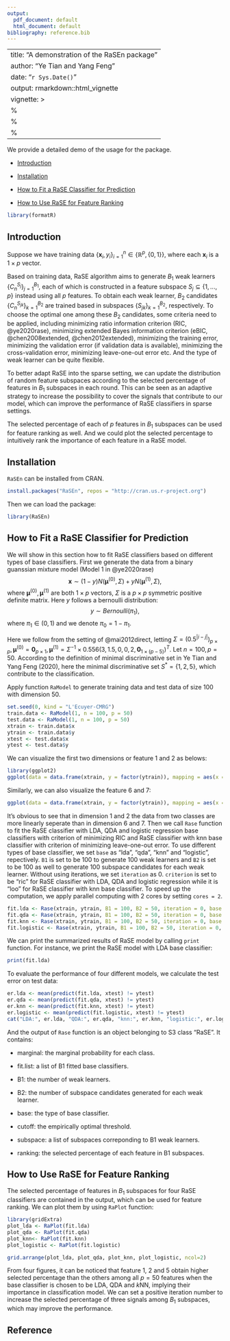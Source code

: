 ```yaml
---
output:
  pdf_document: default
  html_document: default
bibliography: reference.bib
---
```

<a id="top"></a>

---
title: "A demonstration of the RaSEn package"
author: "Ye Tian and Yang Feng"
date: "`r Sys.Date()`"
output: rmarkdown::html_vignette
vignette: >
  %\VignetteIndexEntry{RaSEn demo}
  %\VignetteEngine{knitr::rmarkdown}
  %\VignetteEncoding{UTF-8}
---

We provide a detailed demo of the usage for the \verb+RaSEn+ package. 

* [Introduction](#intro)

* [Installation](#install)

* [How to Fit a RaSE Classifier for Prediction](#rase)

* [How to Use RaSE for Feature Ranking](#fk)

```r
library(formatR)
```

## Introduction{#intro}
Suppose we have training data $\{\mathbf{x}_i, y_i\}_{i=1}^n \in \{\mathbb{R}^p, \{0, 1\}\}$, where each $\mathbf{x}_i$ is a $1 \times p$ vector.

Based on training data, RaSE algorithm aims to generate $B_1$ weak learners $\{C_n^{S_j}\}_{j=1}^{B_1}$, each of which is constructed in a feature subspace $S_j \subseteq \{1, ..., p\}$ instead using all $p$ features. To obtain each weak learner, $B_2$ candidates $\{C_n^{S_{jk}}\}_{k=1}^{B_2}$ are trained based in subspaces $\{S_{jk}\}_{k=1}^{B_2}$, respectively. To choose the optimal one among these $B_2$ candidates, some criteria need to be applied, including minimizing ratio information criterion (RIC, @ye2020rase), minimizing extended Bayes information criterion (eBIC, @chen2008extended, @chen2012extended), minimizing the training error, minimizing the validation error (if validation data is available), minimizing the cross-validation error, minimizing leave-one-out error etc. And the type of weak learner can be quite flexible.

To better adapt RaSE into the sparse setting, we can update the distribution of random feature subspaces according to the selected percentage of features in $B_1$ subspaces in each round. This can be seen as an adaptive strategy to increase the possibility to cover the signals that contribute to our model, which can improve the performance of RaSE classifiers in sparse settings.

The selected percentage of each of $p$ features in $B_1$ subspaces can be used for feature ranking as well. And we could plot the selected percentage to intuitively rank the importance of each feature in a RaSE model.



## Installation{#install}
`RaSEn` can be installed from CRAN. 
```r
install.packages("RaSEn", repos = "http://cran.us.r-project.org")
```
Then we can load the package:
```r
library(RaSEn)
```


<a id="rase"></a>

## How to Fit a RaSE Classifier for Prediction{#rase}
We will show in this section how to fit RaSE classifiers based on different types of base classifiers. First we generate the data from a binary guanssian mixture model (Model 1 in @ye2020rase)
$$
  \mathbf{x} \sim (1-y)N(\mathbf{\mu}^{(0)}, \Sigma) + yN(\mathbf{\mu}^{(1)}, \Sigma),
$$
where $\mathbf{\mu}^{(0)}, \mathbf{\mu}^{(1)}$ are both $1 \times p$ vectors, $\Sigma$ is a $p \times p$ symmetric positive definite matrix. Here $y$ follows a bernoulli distribution:
$$
  y \sim Bernoulli(\pi_1),
$$
where $\pi_1 \in (0,1)$ and we denote $\pi_0 = 1-\pi_1$.

Here we follow from the setting of @mai2012direct, letting $\Sigma  = (0.5^{|i-j|})_{p \times p} , \mathbf{\mu}^{(0)} = \mathbf{0}_{p \times 1}, \mathbf{\mu}^{(1)} = \Sigma^{-1}\times 0.556(3, 1.5, 0, 0, 2, \mathbf{0}_{1 \times (p-5)})^T$. Let $n = 100, p =50$. According to the definition of minimal discriminative set in Ye Tian and Yang Feng (2020), here the minimal discriminative set $S^* = \{1, 2, 5\}$, which contribute to the classification.

Apply function `RaModel` to generate training data and test data of size 100 with dimension 50.
```r
set.seed(0, kind = "L'Ecuyer-CMRG")
train.data <- RaModel(1, n = 100, p = 50)
test.data <- RaModel(1, n = 100, p = 50)
xtrain <- train.data$x
ytrain <- train.data$y
xtest <- test.data$x
ytest <- test.data$y
```
We can visualize the first two dimensions or feature 1 and 2 as belows:
```r
library(ggplot2)
ggplot(data = data.frame(xtrain, y = factor(ytrain)), mapping = aes(x = X1, y = X2, color = y)) + geom_point()
```
Similarly, we can also visualize the feature 6 and 7:
```r
ggplot(data = data.frame(xtrain, y = factor(ytrain)), mapping = aes(x = X6, y = X7, color = y)) + geom_point()
```
It's obvious to see that in dimension 1 and 2 the data from two classes are more linearly seperate than in dimension 6 and 7. Then we call `Rase` function to fit the RaSE classifier with LDA, QDA and logistic regression base classifiers with criterion of minimizing RIC and RaSE classifier with knn base classifier with criterion of minimizing leave-one-out error. To use different types of base classifier, we set `base` as "lda", "qda", "knn" and "logistic", repectively. `B1` is set to be 100 to generate 100 weak learners and `B2` is set to be 100 as well to generate 100 subspace candidates for each weak learner. Without using iterations, we set `iteration` as 0. `criterion` is set to be "ric" for RaSE classifier with LDA, QDA and logistic regression while it is "loo" for RaSE classifier with knn base classifier. To speed up the computation, we apply parallel computing with 2 cores by setting `cores = 2`.
```r
fit.lda <- Rase(xtrain, ytrain, B1 = 100, B2 = 50, iteration = 0, base = "lda", cores = 2, criterion = "ric")
fit.qda <- Rase(xtrain, ytrain, B1 = 100, B2 = 50, iteration = 0, base = "qda", cores = 2, criterion = "ric")
fit.knn <- Rase(xtrain, ytrain, B1 = 100, B2 = 50, iteration = 0, base = "knn", cores = 2, criterion = "loo",)
fit.logistic <- Rase(xtrain, ytrain, B1 = 100, B2 = 50, iteration = 0, base = "logistic", cores = 2, criterion = "ric")
```
We can print the summarized results of RaSE model by calling `print` function. For instance, we print the RaSE model with LDA base classifier:
```r
print(fit.lda)
```

To evaluate the performance of four different models, we calculate the test error on test data:
```r
er.lda <- mean(predict(fit.lda, xtest) != ytest)
er.qda <- mean(predict(fit.qda, xtest) != ytest)
er.knn <- mean(predict(fit.knn, xtest) != ytest)
er.logistic <- mean(predict(fit.logistic, xtest) != ytest)
cat("LDA:", er.lda, "QDA:", er.qda, "knn:", er.knn, "logistic:", er.logistic)
```
And the output of `Rase` function is an object belonging to S3 class "RaSE". It contains:

* marginal: the marginal probability for each class.

* fit.list: a list of B1 fitted base classifiers.

* B1: the number of weak learners.

* B2: the number of subspace candidates generated for each weak learner.

* base: the type of base classifier.

* cutoff: the empirically optimal threshold.

* subspace: a list of subspaces correponding to B1 weak learners.

* ranking: the selected percentage of each feature in B1 subspaces.


## How to Use RaSE for Feature Ranking{#fk}
The selected percentage of features in $B_1$ subspaces for four RaSE classifiers are contained in the output, which can be used for feature ranking. We can plot them by using `RaPlot` function:
```r
library(gridExtra)
plot_lda <- RaPlot(fit.lda)
plot_qda <- RaPlot(fit.qda)
plot_knn<- RaPlot(fit.knn)
plot_logistic <- RaPlot(fit.logistic)

grid.arrange(plot_lda, plot_qda, plot_knn, plot_logistic, ncol=2)

```
From four figures, it can be noticed that feature 1, 2 and 5 obtain higher selected percentage than the others among all $p = 50$ features when the base classifier is chosen to be LDA, QDA and $k$NN, implying their importance in classification model. We can set a positive iteration number to increase the selected percentage of three signals among $B_1$ subspaces, which may improve the performance.

## Reference




